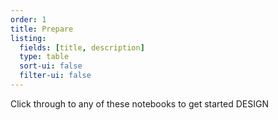 ```yaml
---
order: 1
title: Prepare
listing:
  fields: [title, description]
  type: table
  sort-ui: false
  filter-ui: false
---
```


Click through to any of these notebooks to get started DESIGN